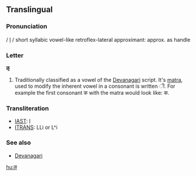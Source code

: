 ==Translingual==

===Pronunciation===
/ l̩ / short syllabic vowel-like retroflex-lateral approximant: approx. as handle 

===Letter===
'''ऌ'''

# Traditionally classified as a vowel of the [[Devanagari]] script.  It's [[matra]], used to modify the inherent vowel in a consonant is written &#x0940;.  For example the first consonant क with the matra would look like: क.

===Transliteration===
*[[w:IAST|IAST]]: ḷ
*[[w:ITRANS|ITRANS]]: LLi or L^i

===See also===
*[[w:Devanagari|Devanagari]]

[[hu:ऌ]]